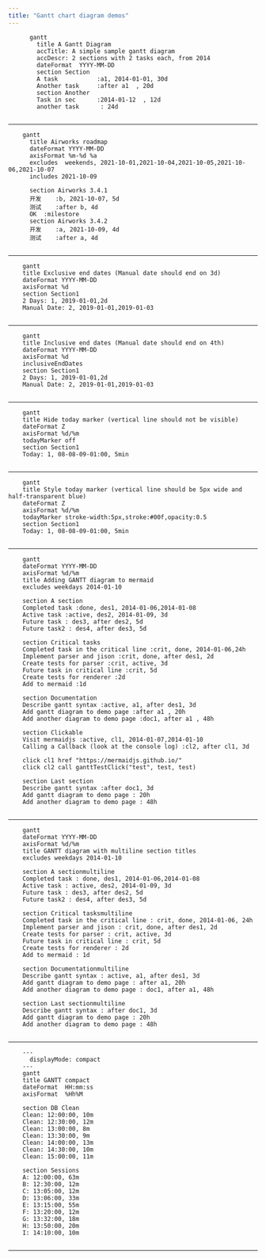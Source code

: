 ```yaml
---
title: "Gantt chart diagram demos"
---
```


```mermaid

      gantt
        title A Gantt Diagram
        accTitle: A simple sample gantt diagram
        accDescr: 2 sections with 2 tasks each, from 2014
        dateFormat  YYYY-MM-DD
        section Section
        A task           :a1, 2014-01-01, 30d
        Another task     :after a1  , 20d
        section Another
        Task in sec      :2014-01-12  , 12d
        another task      : 24d
    
```

---

```mermaid

    gantt
      title Airworks roadmap
      dateFormat YYYY-MM-DD
      axisFormat %m-%d %a
      excludes	weekends, 2021-10-01,2021-10-04,2021-10-05,2021-10-06,2021-10-07
      includes 2021-10-09

      section Airworks 3.4.1
      开发	:b, 2021-10-07, 5d
      测试	:after b, 4d
      OK  :milestore
      section Airworks 3.4.2
      开发	:a, 2021-10-09, 4d
      测试	:after a, 4d
    
```

---

```mermaid

    gantt
    title Exclusive end dates (Manual date should end on 3d)
    dateFormat YYYY-MM-DD
    axisFormat %d
    section Section1
    2 Days: 1, 2019-01-01,2d
    Manual Date: 2, 2019-01-01,2019-01-03
    
```

---

```mermaid

    gantt
    title Inclusive end dates (Manual date should end on 4th)
    dateFormat YYYY-MM-DD
    axisFormat %d
    inclusiveEndDates
    section Section1
    2 Days: 1, 2019-01-01,2d
    Manual Date: 2, 2019-01-01,2019-01-03
    
```

---

```mermaid

    gantt
    title Hide today marker (vertical line should not be visible)
    dateFormat Z
    axisFormat %d/%m
    todayMarker off
    section Section1
    Today: 1, 08-08-09-01:00, 5min
    
```

---

```mermaid

    gantt
    title Style today marker (vertical line should be 5px wide and half-transparent blue)
    dateFormat Z
    axisFormat %d/%m
    todayMarker stroke-width:5px,stroke:#00f,opacity:0.5
    section Section1
    Today: 1, 08-08-09-01:00, 5min
    
```

---

```mermaid

    gantt
    dateFormat YYYY-MM-DD
    axisFormat %d/%m
    title Adding GANTT diagram to mermaid
    excludes weekdays 2014-01-10

    section A section
    Completed task :done, des1, 2014-01-06,2014-01-08
    Active task :active, des2, 2014-01-09, 3d
    Future task : des3, after des2, 5d
    Future task2 : des4, after des3, 5d

    section Critical tasks
    Completed task in the critical line :crit, done, 2014-01-06,24h
    Implement parser and jison :crit, done, after des1, 2d
    Create tests for parser :crit, active, 3d
    Future task in critical line :crit, 5d
    Create tests for renderer :2d
    Add to mermaid :1d

    section Documentation
    Describe gantt syntax :active, a1, after des1, 3d
    Add gantt diagram to demo page :after a1 , 20h
    Add another diagram to demo page :doc1, after a1 , 48h

    section Clickable
    Visit mermaidjs :active, cl1, 2014-01-07,2014-01-10
    Calling a Callback (look at the console log) :cl2, after cl1, 3d

    click cl1 href "https://mermaidjs.github.io/"
    click cl2 call ganttTestClick("test", test, test)

    section Last section
    Describe gantt syntax :after doc1, 3d
    Add gantt diagram to demo page : 20h
    Add another diagram to demo page : 48h
    
```

---

```mermaid

    gantt
    dateFormat YYYY-MM-DD
    axisFormat %d/%m
    title GANTT diagram with multiline section titles
    excludes weekdays 2014-01-10

    section A sectionmultiline
    Completed task : done, des1, 2014-01-06,2014-01-08
    Active task : active, des2, 2014-01-09, 3d
    Future task : des3, after des2, 5d
    Future task2 : des4, after des3, 5d

    section Critical tasksmultiline
    Completed task in the critical line : crit, done, 2014-01-06, 24h
    Implement parser and jison : crit, done, after des1, 2d
    Create tests for parser : crit, active, 3d
    Future task in critical line : crit, 5d
    Create tests for renderer : 2d
    Add to mermaid : 1d

    section Documentationmultiline
    Describe gantt syntax : active, a1, after des1, 3d
    Add gantt diagram to demo page : after a1, 20h
    Add another diagram to demo page : doc1, after a1, 48h

    section Last sectionmultiline
    Describe gantt syntax : after doc1, 3d
    Add gantt diagram to demo page : 20h
    Add another diagram to demo page : 48h
    
```

---

```mermaid

    ---
      displayMode: compact
    ---
    gantt
    title GANTT compact
    dateFormat  HH:mm:ss
    axisFormat  %Hh%M

    section DB Clean
    Clean: 12:00:00, 10m
    Clean: 12:30:00, 12m
    Clean: 13:00:00, 8m
    Clean: 13:30:00, 9m
    Clean: 14:00:00, 13m
    Clean: 14:30:00, 10m
    Clean: 15:00:00, 11m

    section Sessions
    A: 12:00:00, 63m
    B: 12:30:00, 12m
    C: 13:05:00, 12m
    D: 13:06:00, 33m
    E: 13:15:00, 55m
    F: 13:20:00, 12m
    G: 13:32:00, 18m
    H: 13:50:00, 20m
    I: 14:10:00, 10m
    
```

---




